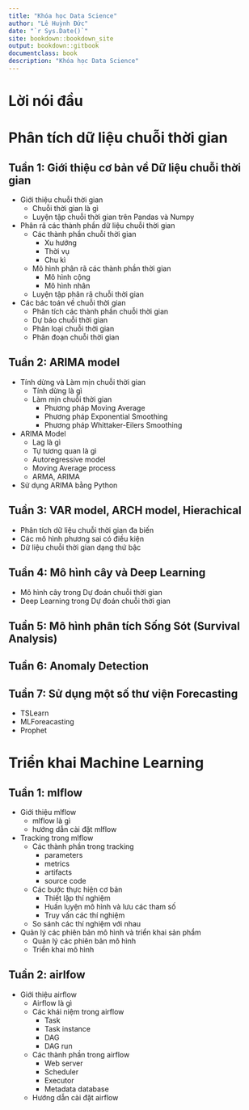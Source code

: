 --- 
title: "Khóa học Data Science"
author: "Lê Huỳnh Đức"
date: "`r Sys.Date()`"
site: bookdown::bookdown_site
output: bookdown::gitbook
documentclass: book
description: "Khóa học Data Science"
---

# Lời nói đầu {-}

<!--chapter:end:index.Rmd-->

# Phân tích dữ liệu chuỗi thời gian {-}

## Tuần 1: Giới thiệu cơ bản về Dữ liệu chuỗi thời gian {-}

- Giới thiệu chuỗi thời gian
    - Chuỗi thời gian là gì
    - Luyện tập chuỗi thời gian trên Pandas và Numpy
- Phân rã các thành phần dữ liệu chuỗi thời gian
    - Các thành phần chuỗi thời gian
        - Xu hướng
        - Thời vụ
        - Chu kì
    - Mô hình phân rã các thành phần thời gian
        - Mô hình cộng
        - Mô hình nhân
    - Luyện tập phân rã chuỗi thời gian
- Các bác toán về chuỗi thời gian
    - Phân tích các thành phần chuỗi thời gian
    - Dự báo chuỗi thời gian
    - Phân loại chuỗi thời gian
    - Phân đoạn chuỗi thời gian

## Tuần 2: ARIMA model {-}

- Tính dừng và Làm mịn chuỗi thời gian
    - Tính dừng là gì
    - Làm mịn chuỗi thời gian
        - Phương pháp Moving Average
        - Phương pháp Exponential Smoothing
        - Phương pháp Whittaker-Eilers Smoothing
- ARIMA Model
    - Lag là gì
    - Tự tương quan là gì
    - Autoregressive model
    - Moving Average process
    - ARMA, ARIMA
- Sử dụng ARIMA bằng Python

## Tuần 3: VAR model, ARCH model, Hierachical  {-}

- Phân tích dữ liệu chuỗi thời gian đa biến 
- Các mô hình phương sai có điều kiện
- Dữ liệu chuỗi thời gian dạng thứ bậc


## Tuần 4: Mô hình cây và Deep Learning  {-}

- Mô hình cây trong Dự đoán chuỗi thời gian
- Deep Learning trong Dự đoán chuỗi thời gian


## Tuần 5: Mô hình phân tích Sống Sót (Survival Analysis) {-}

## Tuần 6: Anomaly Detection {-}

## Tuần 7: Sử dụng một số thư viện Forecasting {-}

- TSLearn
- MLForeacasting
- Prophet

<!--chapter:end:posts/01-TimeSeries.rmd-->

# Triển khai Machine Learning

## Tuần 1: mlflow {-}

- Giới thiệu mlflow
    - mlflow là gì
    - hướng dẫn cài đặt mlflow
- Tracking trong mlflow
    -  Các thành phần trong tracking
        - parameters
        - metrics
        - artifacts
        - source code
    - Các bước thực hiện cơ bản
        - Thiết lập thí nghiệm
        - Huấn luyện mô hình và lưu các tham số
        - Truy vấn các thí nghiệm
    - So sánh các thí nghiệm với nhau
- Quản lý các phiên bản mô hình và triển khai sản phẩm
    - Quản lý các phiên bản mô hình
    - Triển khai mô hình

    
## Tuần 2: airlfow {-}

- Giới thiệu airflow
    - Airflow là gì
    - Các khái niệm trong airflow
        - Task
        - Task instance
        - DAG
        - DAG run
    - Các thành phần trong airflow
        - Web server
        - Scheduler
        - Executor
        - Metadata database
    - Hướng dẫn cài đặt airflow

<!--chapter:end:posts/02-Development.rmd-->


